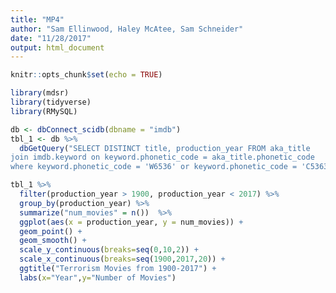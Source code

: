 ```yaml
---
title: "MP4"
author: "Sam Ellinwood, Haley McAtee, Sam Schneider"
date: "11/28/2017"
output: html_document
---
```


```r
knitr::opts_chunk$set(echo = TRUE)
```

```r
library(mdsr)
library(tidyverse)
library(RMySQL)
```

```r
db <- dbConnect_scidb(dbname = "imdb")
tbl_1 <- db %>%
  dbGetQuery("SELECT DISTINCT title, production_year FROM aka_title
join imdb.keyword on keyword.phonetic_code = aka_title.phonetic_code
where keyword.phonetic_code = 'W6536' or keyword.phonetic_code = 'C5363' or keyword.phonetic_code = 'T6251'")
```

```r
tbl_1 %>%
  filter(production_year > 1900, production_year < 2017) %>%
  group_by(production_year) %>%
  summarize("num_movies" = n())  %>%
  ggplot(aes(x = production_year, y = num_movies)) + 
  geom_point() + 
  geom_smooth() +
  scale_y_continuous(breaks=seq(0,10,2)) +
  scale_x_continuous(breaks=seq(1900,2017,20)) +
  ggtitle("Terrorism Movies from 1900-2017") +
  labs(x="Year",y="Number of Movies")
  
```

